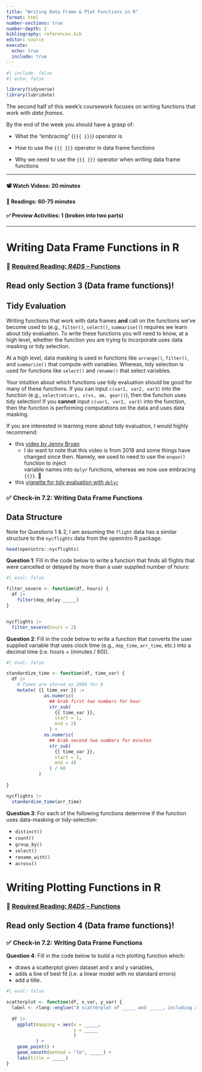 ```yaml
---
title: "Writing Data Frame & Plot Functions in R"
format: html
number-sections: true
number-depth: 2
bibliography: references.bib
editor: source
execute: 
  echo: true
  include: true
---
```


```r
#| include: false
#| echo: false

library(tidyverse)
library(lubridate)

```

The second half of this week's coursework focuses on writing functions that work with *data frames*.

By the end of the week you should have a grasp of:

-   What the "embracing" (`{{{ }}}`) operator is

-   How to use the `{{{ }}}` operator in data frame functions

-   Why we need to use the `{{{ }}}` operator when writing data frame functions

------------------------------------------------------------------------

#### 📽 Watch Videos: 20 minutes

#### 📖 Readings: 60-75 minutes

#### ✅  Preview Activities: 1 (broken into two parts)

------------------------------------------------------------------------

# Writing Data Frame Functions in R

### 📖 [Required Reading: *R4DS* -- Functions](https://r4ds.hadley.nz/functions#data-frame-functions)

::: callout-caution
# Read only Section 3 (Data frame functions)!
:::

## Tidy Evaluation

Writing functions that work with data frames **and** call on the functions we've become used to (e.g., `filter()`, `select()`, `summarise()`) requires we learn about tidy evaluation. To write these functions you will need to know, at a high level, whether the function you are trying to incorporate uses data masking or tidy selection.

At a high level, data masking is used in functions like `arrange()`, `filter()`, and `summarize()` that compute with variables. Whereas, tidy selection is used for functions like `select()` and `rename()` that select variables.

Your intuition about which functions use tidy evaluation should be good for many of these functions. If you can input `c(var1, var2, var3)` into the function (e.g., `select(mtcars, c(vs, am, gear))`), then the function uses tidy selection! If you **cannot** input `c(var1, var2, var3)` into the function, then the function is performing computations on the data and uses data masking.

If you are interested in learning more about tidy evaluation, I would highly recommend:

-   this [video by Jenny Bryan](https://youtu.be/2BXPLnLMTYo?si=ry4tHOD77DWagvxn)
    -   I do want to note that this video is from 2019 and some things have changed since then. Namely, we used to need to use the `enquo()` function to inject\
        variable names into `dplyr` functions, whereas we now use embracing `{{}}`. 🤗
-   this [vignette for tidy evaluation with `dplyr`](https://dplyr.tidyverse.org/articles/programming.html#:~:text=arrange()%20%2C%20count()%20%2C%20filter,my_variable%20not%20df%24my_variable%20)

### ✅  **Check-in 7.2: Writing Data Frame Functions**

::: callout-note
# Data Structure

Note for Questions 1 & 2, I am assuming the `flight` data has a similar structure to the `nycflights` data from the openintro R package.

```r
head(openintro::nycflights)
```
:::

**Question 1**: Fill in the code below to write a function that finds all flights that were cancelled or delayed by more than a user supplied number of hours:

```r
#| eval: false

filter_severe <- function(df, hours) { 
  df |> 
    filter(dep_delay _____)
}


nycflights |> 
  filter_severe(hours = 2)
```

**Question 2**: Fill in the code below to write a function that converts the user supplied variable that uses clock time (e.g., `dep_time`, `arr_time`, etc.) into a decimal time (i.e. hours + (minutes / 60)).

```r
#| eval: false

standardize_time <- function(df, time_var) {
  df |> 
    # Times are stored as 2008 for 8
    mutate( {{ time_var }} := 
              as.numeric(
                ## Grab first two numbers for hour
                str_sub(
                  {{ time_var }}, 
                  start = 1, 
                  end = 2)
                ) +  
              as.numeric(
                ## Grab second two numbers for minutes
                str_sub(
                  {{ time_var }}, 
                  start = 3, 
                  end = 4)
                ) / 60
            )
  
}

nycflights |> 
  standardize_time(arr_time)
```

**Question 3**: For each of the following functions determine if the function uses data-masking or tidy-selection:

-   `distinct()`
-   `count()`
-   `group_by()`
-   `select()`
-   `rename_with()`
-   `across()`

# Writing Plotting Functions in R

### 📖 [Required Reading: *R4DS* -- Functions](https://r4ds.hadley.nz/functions#plot-functions)

::: callout-caution
# Read only Section 4 (Data frame functions)!
:::

### ✅  **Check-in 7.2: Writing Data Frame Functions**

**Question 4**: Fill in the code below to build a rich plotting function which:

-   draws a scatterplot given dataset and x and y variables,
-   adds a line of best fit (i.e. a linear model with no standard errors)
-   add a title.

```r
#| eval: false

scatterplot <- function(df, x_var, y_var) {
  label <- rlang::englue("A scatterplot of _____ and _____, including a line of best fit.")
  
  df |> 
    ggplot(mapping = aes(x = _____, 
                         y = _____
                         )
           ) + 
    geom_point() + 
    geom_smooth(method = "lm", _____) +
    labs(title = _____)
}
```
